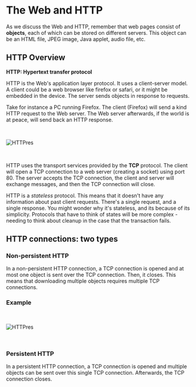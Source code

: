 # The Web and HTTP

As we discuss the Web and HTTP, remember that web pages consist of **objects**, each of which can be stored on different servers. This object can be an HTML file, JPEG image, Java applet, audio file, etc. 


##  HTTP Overview

**HTTP: Hypertext transfer protocol**

HTTP is the Web's application layer protocol. It uses a client-server model. A client could be a web browser like firefox or safari, or it might be embedded in the device. The server sends objects in response to requests.



Take for instance a PC running Firefox. The client (Firefox) will send a kind HTTP request to the Web server. The Web server afterwards, if the world is at peace, will send back an HTTP response.

<br />

![HTTPres](../../public/HTTPDia.png)

<br />

HTTP uses the transport services provided by the **TCP** protocol. The client will open a TCP connection to a web server (creating a socket) using port 80. The server accepts the TCP connection, the client and server will exchange messages, and then the TCP connection will close.

HTTP is a *stateless* protocol. This means that it doesn't have any information about past client requests. There's a single request, and a single response. You might wonder why it's stateless, and its because of its simplicity. Protocols that have to think of states will be more complex - needing to think about cleanup in the 
case that the transaction fails.

## HTTP connections: two types

### Non-persistent HTTP

In a non-persistent HTTP connection, a TCP connection is opened and at most one object is sent over the TCP connection. Then, it closes. This means that downloading multiple objects requires multiple TCP connections.

### Example 

<br/>

![HTTPres](../../public/HTTPDia2.png)


<br/>

### Persistent HTTP

In a persistent HTTP connection, a TCP connection is opened and multiple objects can be sent over this single TCP connection. Afterwards, the TCP connection closes.




